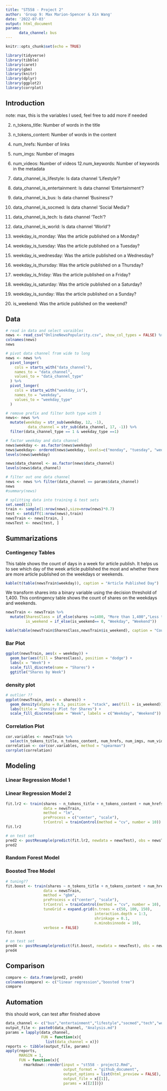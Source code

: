 ```yaml
---
title: "ST558 - Project 2"
author: 'Group 9: Max Marion-Spencer & Xin Wang'
date: '2022-07-03'
output: html_document
params: 
      data_channel: bus
---
```


```r
knitr::opts_chunk$set(echo = TRUE)
```

```r
library(tidyverse)
library(tibble)
library(caret)
library(gbm)
library(knitr)
library(dplyr)
library(ggplot2)
library(corrplot)
```

## Introduction 

note: 
max, this is the variables I used, feel free to add more if needed

2. n_tokens_title: Number of words in the title 
3. n_tokens_content: Number of words in the content 
7. num_hrefs: Number of links 
9. num_imgs: Number of images 
10. num_videos: Number of videos 
12.num_keywords: Number of keywords in the metadata 

13. data_channel_is_lifestyle: Is data channel 'Lifestyle'? 
14. data_channel_is_entertainment: Is data channel 'Entertainment'? 
15. data_channel_is_bus: Is data channel 'Business'? 
16. data_channel_is_socmed: Is data channel 'Social Media'? 
17. data_channel_is_tech: Is data channel 'Tech'? 
18. data_channel_is_world: Is data channel 'World'? 

31. weekday_is_monday: Was the article published on a Monday? 
32. weekday_is_tuesday: Was the article published on a Tuesday? 
33. weekday_is_wednesday: Was the article published on a Wednesday? 
34. weekday_is_thursday: Was the article published on a Thursday? 
35. weekday_is_friday: Was the article published on a Friday? 
36. weekday_is_saturday: Was the article published on a Saturday? 
37. weekday_is_sunday: Was the article published on a Sunday? 
38. is_weekend: Was the article published on the weekend? 


## Data

```r
# read in data and select varaibles
news <- read_csv("OnlineNewsPopularity.csv", show_col_types = FALSE) %>% select(c(3,4,8,10,11,13,14:19,32:39,61))
colnames(news)
news
```

```r
# pivot data channel from wide to long 
news <- news %>%
  pivot_longer(
    cols = starts_with("data_channel"),
    names_to = "data_channel",
    values_to = "data_channel_type"
  ) %>%
  pivot_longer(
    cols = starts_with("weekday_is"),
    names_to = "weekday",
    values_to = "weekday_type"
  )

# remove prefix and filter both type with 1
news<- news %>% 
  mutate(weekday = str_sub(weekday, 12, -1),
          data_channel = str_sub(data_channel, 17, -1)) %>% 
  filter(data_channel_type == 1 & weekday_type ==1)
```

```r
# factor weekday and data channel
news$weekday <- as.factor(news$weekday)
news$weekday<- ordered(news$weekday, levels=c("monday", "tuesday", "wednesday", "thursday", "friday", "saturday", "sunday"))
levels(news$weekday)

news$data_channel <- as.factor(news$data_channel)
levels(news$data_channel)
```

```r
# filter out one data channel 
news <- news %>% filter(data_channel == params$data_channel)
news
#summary(news)
```

```r
# splitting data into training & test sets
set.seed(11)
train <- sample(1:nrow(news),size=nrow(news)*0.7)
test <- setdiff(1:nrow(news),train)
newsTrain <- news[train, ]
newsTest <- news[test, ]
```

## Summarizations




### Contingency Tables

This table shows the count of days in a week for article publish. It helps us to see which day of the week article published the most and whether there are more article published on the weekdays or weekends. 

```r
kable(t(table(newsTrain$weekday)), caption = "Article Published Day")
```

We transform shares into a binary variable using the decision threshold of 1,400. This contingency table shows the count of shares on the weekdays and weekends. 

```r
newsTrain <- newsTrain %>% 
  mutate(SharesClass = if_else(shares >=1400, "More than 1,400","Less than 1,400"), 
         is_weekend = if_else(is_weekend== 0, "Weekday", "Weekend"))

kable(table(newsTrain$SharesClass,newsTrain$is_weekend), caption = "Count of Shares")
```

### Bar Plot
```r
ggplot(newsTrain, aes(x = weekday)) + 
  geom_bar(aes(fill = SharesClass), position = "dodge") + 
  labs(x = "Week") + 
  scale_fill_discrete(name = "Shares") + 
  ggtitle("Shares by Week")
```

### density plot 

```r
# outlier ??
ggplot(newsTrain, aes(x = shares)) + 
  geom_density(alpha = 0.5, position = "stack", aes(fill = is_weekend)) +
  labs(title = "Density Plot for Shares") +
  scale_fill_discrete(name = "Week", labels = c("Weekday", "Weekend"))  
```

### Correlation Plot

```r
cor.variables <- newsTrain %>% 
  select(n_tokens_title, n_tokens_content, num_hrefs, num_imgs, num_videos,num_keywords)
correlation <- cor(cor.variables, method = "spearman")
corrplot(correlation)
```

## Modeling

### Linear Regression Model 1

### Linear Regression Model 2 

```r
fit.lr2 <- train(shares ~ n_tokens_title + n_tokens_content + num_hrefs + num_imgs + num_videos + num_keywords, 
                 data = newsTrain,
                 method = "lm",
                 preProcess = c("center", "scale"),
                 trControl = trainControl(method = "cv", number = 10))
fit.lr2 

# on test set
pred2 <- postResample(predict(fit.lr2, newdata = newsTest), obs = newsTest$shares)
pred2
```

### Random Forest Model

### Boosted Tree Model


```r
# tuning??
fit.boost <- train(shares ~ n_tokens_title + n_tokens_content + num_hrefs + num_imgs + num_videos + num_keywords,
                 data = newsTrain,
                 method = "gbm",
                 preProcess = c("center", "scale"),
                 trControl = trainControl(method = "cv", number = 10),
                 tuneGrid = expand.grid(n.trees = c(50, 100, 150),
                                        interaction.depth = 1:3, 
                                        shrinkage = 0.1, 
                                        n.minobsinnode = 10),
                 verbose = FALSE)
fit.boost

# on test set
pred4 <- postResample(predict(fit.boost, newdata = newsTest), obs = newsTest$shares)
pred4
```

## Comparison

```r
compare <- data.frame(pred2, pred4)
colnames(compare) <- c("linear regression","boosted tree")
compare
```


## Automation

this should work, can test after finished above 

```r
data_channel <- c("bus","entertainment","lifestyle","socmed","tech","world")
output_file <- paste0(data_channel, "Analysis.md")
params = lapply(data_channel, 
                FUN = function(x){
                  list(data_channel = x)})
reports <- tibble(output_file, params)
apply(reports, 
      MARGIN = 1,
      FUN = function(x){
        rmarkdown::render(input = "st558 - project2.Rmd", 
                          output_format = "github_document", 
                          output_options = list(html_preview = FALSE), 
                          output_file = x[[1]], 
                          params = x[[2]])})
```

